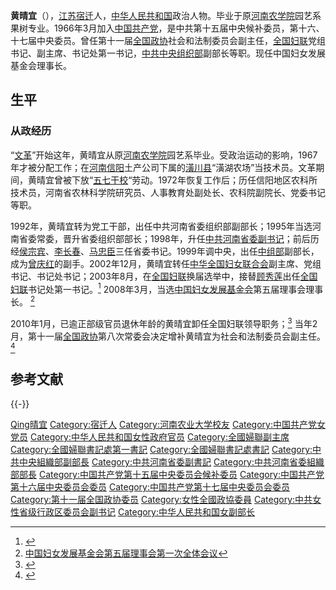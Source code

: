 '''黄晴宜'''（{{bd|1944年|10月|catIdx=Huang黄晴宜}}），[[江苏|江苏]][[宿迁|宿迁]]人，[[中华人民共和国|中华人民共和国]]政治人物。毕业于原[[河南农业大学|河南农学院]]园艺系果树专业。1966年3月加入[[中国共产党|中国共产党]]，是中共第十五届中央候补委员，第十六、十七届中央委员。曾任第十一届[[全国政协|全国政协]]社会和法制委员会副主任，[[全国妇联|全国妇联]]党组书记、副主席、书记处第一书记，[[中共中央组织部|中共中央组织部]]副部长等职。现任中国妇女发展基金会理事长。

== 生平 ==
=== 从政经历 ===
“[[文革|文革]]”开始这年，黄晴宜从原[[河南农业大学|河南农学院]]园艺系毕业。受政治运动的影响，1967年才被分配工作；在[[河南|河南]][[信阳|信阳]]土产公司下属的[[潢川县|潢川县]]“潢湖农场”当技术员。文革期间，黄晴宜曾被下放“[[五七干校|五七干校]]“劳动。1972年恢复工作后；历任信阳地区农科所技术员，河南省农林科学院研究员、人事教育处副处长、农科院副院长、党委书记等职。

1992年，黄晴宜转为党工干部，出任中共河南省委组织部副部长；1995年当选河南省委常委，晋升省委组织部部长；1998年，升任[[中共|中共]][[河南|河南]][[省委书记|省委副书记]]；前后历经[[侯宗宾|侯宗宾]]、[[李长春|李长春]]、[[马忠臣|马忠臣]]三任省委书记。1999年调中央，出任[[中组部|中组部]]副部长，成为[[曾庆红|曾庆红]]的副手。2002年12月，黄晴宜转任[[中华全国妇女联合会|中华全国妇女联合会]]副主席、党组书记、书记处书记；2003年8月，在[[全国妇联|全国妇联]]换届选举中，接替[[顾秀莲|顾秀莲]]出任[[全国妇联|全国妇联]]书记处第一书记。<ref>{{Cite web |url=http://www.china.com.cn/policy/txt/2008-10/31/content_16695594.htm |title=中国网:黄晴宜简历 |access-date=2010-08-19 |archive-date=2016-03-05 |archive-url=https://web.archive.org/web/20160305041654/http://www.china.com.cn/policy/txt/2008-10/31/content_16695594.htm |dead-url=no }}</ref> 2008年3月，当选[[中国妇女发展基金会|中国妇女发展基金会]]第五届理事会理事长。 <ref>[http://www.cwdf.org.cn/About_us_info.asp?id=1366 中国妇女发展基金会第五届理事会第一次全体会议]{{dead link|date=2018年5月 |bot=InternetArchiveBot |fix-attempted=yes }}</ref>

2010年1月，已逾正部级官员退休年龄的黄晴宜卸任全国妇联领导职务；<ref>{{Cite web |url=http://news.qq.com/a/20100113/001571.htm |title=人民网:宋秀岩当选全国妇联副主席 获任党组书记 |access-date=2010-08-19 |archive-date=2010-01-19 |archive-url=https://web.archive.org/web/20100119040107/http://news.qq.com/a/20100113/001571.htm |dead-url=no }}</ref> 当年2月，第十一届[[全国政协|全国政协]]第八次常委会决定增补黄晴宜为社会和法制委员会副主任。<ref>{{Cite web |url=http://cppcc.people.com.cn/GB/45579/11042930.html |title=第十一届全国政协专门委员会副主任增补名单 |access-date=2010-08-19 |archive-date=2016-03-04 |archive-url=https://web.archive.org/web/20160304104406/http://cppcc.people.com.cn/GB/45579/11042930.html |dead-url=no }}</ref>

== 参考文献 ==
{{reflist}}

{{-}}
{{start box}}
{{s-off}}
{{s-before|[[陈慕华|陈慕华]]}}
{{s-title|中国妇女发展基金会理事长|2008年3月－至今}}
{{s-inc|}}
{{s-before|[[顾秀莲|顾秀莲]]}}
{{s-title|[[全国妇联|中华全国妇女联合会书记处第一书记]]|2003年8月－2010年1月}}
{{s-after|[[宋秀岩|宋秀岩]]}}
{{end box}}

{{中华全国妇女联合会第八届执行委员会}}
{{中华全国妇女联合会第九届执行委员会}}
{{中华全国妇女联合会第十届执行委员会}}

{{Authority control}}
{{DEFAULTSORT:Huang黃晴宜}}
[[Category:黄姓|Qing晴宜]]
[[Category:宿迁人|Category:宿迁人]]
[[Category:河南农业大学校友|Category:河南农业大学校友]]
[[Category:中国共产党女党员|Category:中国共产党女党员]]
[[Category:中华人民共和国女性政府官员|Category:中华人民共和国女性政府官员]]
[[Category:全國婦聯副主席|Category:全國婦聯副主席]]
[[Category:全國婦聯書記處第一書記|Category:全國婦聯書記處第一書記]]
[[Category:全國婦聯書記處書記|Category:全國婦聯書記處書記]]
[[Category:中共中央組織部副部長|Category:中共中央組織部副部長]]
[[Category:中共河南省委副書記|Category:中共河南省委副書記]]
[[Category:中共河南省委組織部部長|Category:中共河南省委組織部部長]]
[[Category:中国共产党第十五届中央委员会候补委员|Category:中国共产党第十五届中央委员会候补委员]]
[[Category:中国共产党第十六届中央委员会委员|Category:中国共产党第十六届中央委员会委员]]
[[Category:中国共产党第十七届中央委员会委员|Category:中国共产党第十七届中央委员会委员]]
[[Category:第十一届全国政协委员|Category:第十一届全国政协委员]]
[[Category:女性全國政協委員|Category:女性全國政協委員]]
[[Category:中共女性省级行政区委员会副书记|Category:中共女性省级行政区委员会副书记]]
[[Category:中华人民共和国女副部长|Category:中华人民共和国女副部长]]